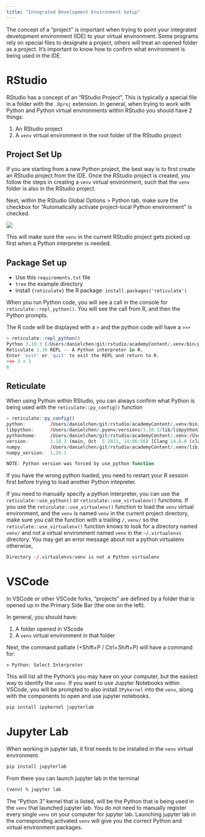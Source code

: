```yaml
---
title: "Integrated Development Environment Setup"
---
```


The concept of a "project" is important when trying to point your
integrated development environment (IDE) to your virtual environment.
Some programs rely on special files to designate a project,
others will treat an opened folder as a project.
It's important to know how to confirm what environment is being
used in the IDE.

# RStudio

RStudio has a concept of an "RStudio Project",
This is typically a special file in a folder with the `.Rproj` extension.
In general,
when trying to work with Python and Python virtual environments
within RStudio you should have 2 things:

1. An RStudio project
2. A `venv` virtual environment in the root folder of the RStudio project

## Project Set Up

If you are starting from a new Python project,
the best way is to first create an RStudio project from the IDE.
Once the RStudio project is created,
you follow the steps in creating a `venv` virtual environment,
such that the `venv` folder is also in the RStudio project.

Next,
within the RStudio Global Options > Python tab,
make sure the checkbox for
"Automatically activate project-local Python environment"
is checked.

![](imgs/rstudio-python-activate_local.png)

This will make sure the `venv` in the current RStudio project
gets picked up first when a Python interpreter is needed.

## Package Set up

- Use this `requirements.txt` file
- `tree` the example directory
- install `{reticulate}` the R package: `install.packages('reticulate')`

When you run Python code, you will see a call in the console for
`reticulate::repl_python()`.
You will see the call from R,
and then the Python prompts.

The R code will be displayed with a `>` and the python code will have a `>>>`

```R
> reticulate::repl_python()
Python 3.10.3 (/Users/danielchen/git/rstudio/academyContent/.venv/bin/python) # TODO: Fix this output
Reticulate 1.30 REPL -- A Python interpreter in R.
Enter 'exit' or 'quit' to exit the REPL and return to R.
>>> 3 + 3
6
```

## Reticulate

When using Python within RStudio,
you can always confirm what Python is being used with the
`reticulate::py_config()` function

```R
> reticulate::py_config()
python:         /Users/danielchen/git/rstudio/academyContent/.venv/bin/python
libpython:      /Users/danielchen/.pyenv/versions/3.10.3/lib/libpython3.10.dylib
pythonhome:     /Users/danielchen/git/rstudio/academyContent/.venv:/Users/danielchen/git/rstudio/academyContent/.venv
version:        3.10.3 (main, Oct  5 2022, 14:06:56) [Clang 14.0.0 (clang-1400.0.29.102)]
numpy:          /Users/danielchen/git/rstudio/academyContent/.venv/lib/python3.10/site-packages/numpy
numpy_version:  1.24.1

NOTE: Python version was forced by use_python function
```

If you have the wrong python loaded,
you need to restart your R session first before trying to load another Python intepreter.

::: {.callout-important}
If you need to manually specify a python interpreter, you can use the `reticulate::use_python()`
or `reticulate::use_virtualenv()` functions.
If you use the  `reticulate::use_virtualenv()` function to load the `venv` virtual environment,
and the `venv` is named `venv` in the current project directory,
make sure you call the function with a trailing `/`, `venv/`
so the `reticulate::use_virtualenv()` function knows to look for a directory named `venv/`
and not a virtual environment named `venv` in the ` ~/.virtualenvs` directory.
You may get an error message about not a python virtualenv otherwise,

```R
Directory ~/.virtualenvs/venv is not a Python virtualenv
```
:::

# VSCode

In VSCode or other VSCode forks,
"projects" are defined by a folder that is opened up in the
Primary Side Bar (the one on the left).

In general, you should have:

1. A folder opened in VScode
2. A `venv` virtual environment in that folder

Next, the command palliate (+Shift+P / Ctrl+Shift+P)
will have a command for:

```
> Python: Select Interpreter
```

This will list all the Python's you may have on your computer,
but the easiest way to identify the `venv`.
If you want to use Jupyter Notebooks within VSCode,
you will be prompted to also install `IPykernel` into the `venv`,
along with the components to open and use jupyter notebooks.

```sh
pip install ipykernel jupyterlab
```


# Jupyter Lab

When working in jupyter lab, it first needs to be installed in
the `venv` virtual environment.

```sh
pip install jupyterlab
```

From there you can launch jupyter lab in the terminal

```sh
(venv) % jupyter lab
```

The "Python 3" kernel that is listed,
will be the Python that is being used in the `venv` that launched jupyter lab.
You do not need to manually register every single `venv` on your computer for jupyter lab.
Launching jupyter lab in the corresponding activated `venv` will give you
the correct Python and virtual environment packages.

<!--
TODO: put in pycharm notes
# PyCharm
-->
